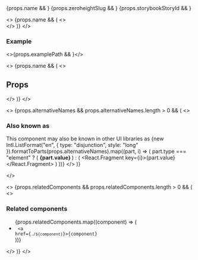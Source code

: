 
<div style={{ display: "flex", gap: 24, flexWrap: "wrap" }}>
  {props.name && <ExternalLinkCard type="github" componentName={props.name} />}
  {props.zeroheightSlug && <ExternalLinkCard type="zeroheight" slug={props.zeroheightSlug} />}
  {props.storybookStoryId && <ExternalLinkCard type="storybook" storyId={props.storybookStoryId} />}
</div>

<>
  {props.name && (
    <>
      <br />
      <ComponentHeader name={props.name} />
    </>
  )}
</>

### Example

<>{props.examplePath && <Canvas path={props.examplePath} />}</>

<>
  {props.name && (
    <>
      <h2>Props</h2>
      <PropTable name={props.name} />
    </>
  )}
</>

<>
  {props.alternativeNames && props.alternativeNames.length > 0 && (
    <>
      <h3>Also known as</h3>
      This component may also be known in other UI libraries as {new Intl.ListFormat("en", { type: "disjunction", style: "long" }).formatToParts(props.alternativeNames).map((part, i) => (
          part.type === "element" ? (
            <strong key={i}>
              {part.value}
            </strong>
          ) : (
            <React.Fragment key={i}>{part.value}</React.Fragment>
          )
        ))}
    </>
)}

</>

<>
  {props.relatedComponents && props.relatedComponents.length > 0 && (
    <>
      <h3>Related components</h3>
      <ul>
        {props.relatedComponents.map((component) => (
          <li key={component}>
            <code>
              <a href={`./${component}`}>{component}</a>
            </code>
          </li>
        ))}
      </ul>
    </>
  )}
</>
